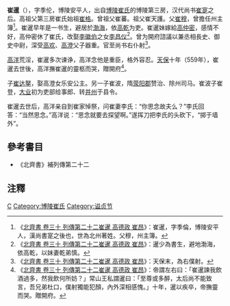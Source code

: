 '''崔暹'''（{{bd|?||559年|}}），字季伦，博陵安平人，出自[[博陵崔氏|博陵崔氏]]的博陵第三房，汉代尚书[[崔寔|崔寔]]之后。高祖父第三房崔氏始祖[[崔格|崔格]]。曾祖父崔蕃。祖父崔天護。父[[崔穆|崔穆]]，曾擔任州主簿<ref>《[[s:北齊書/卷30|北齊書 卷三十 列傳第二十二崔暹 高德政 崔昂]]》：崔暹，字季倫，博陵安平人，漢尚書寔之後也，世為北州著姓。父穆，州主簿。</ref>。崔暹早年是一书生，避居於[[渤海|渤海]]，依[[高乾|高乾]]为吏。崔暹妹嫁給[[高仲密|高仲密]]，感情不好，高仲密休了崔氏，改娶[[李徽伯|李徽伯]]之女[[李昌仪|李昌仪]]<ref>《[[s:北齊書/卷30|北齊書 卷三十 列傳第二十二崔暹 高德政 崔昂]]》：暹少為書生，避地渤海，依高乾，以妹妻乾弟慎。</ref>。曾为開府諮議以兼丞相長史、御史中尉，深受[[高欢|高欢]]、[[高澄|高澄]]父子器重。官至尚书右仆射<ref>《[[s:北齊書/卷30|北齊書 卷三十 列傳第二十二崔暹 高德政 崔昂]]》：天保末，為右僕射。</ref>。

[[北齐文宣帝|高洋]]荒淫，崔暹多次谏诤，高洋念他是重臣，格外容忍。[[天保_(北齊)|天保]]十年（559年），崔暹去世後，高洋撫崔暹的靈柩而哭，贈開府<ref>《[[s:北齊書/卷30|北齊書 卷三十 列傳第二十二崔暹 高德政 崔昂]]》：帝謂左右曰：「崔暹諫我飲酒過多，然我飲何所妨？」常山王私謂暹曰：「至尊或多醉，太后尚不能致言，吾兄弟杜口，僕射獨能犯顏，內外深相感愧。」十年，暹以疾卒，帝撫靈而哭。贈開府。</ref>。

子[[崔达拏|崔达拏]]，娶高澄女乐安公主。另一子崔波，隋[[荥阳郡|荥阳郡]]赞治、除州司马。崔波子崔登，[[大业|大业]]初为吏部给事郎、转[[并州|并州]]于县令。

崔暹去世后，高洋亲自到崔家悼祭，问崔妻李氏：“你思念故夫么？”李氏回答：“当然思念。”高洋说：“思念就要去探望啊。”遂挥刀把李氏的头砍下，“掷于墙外”。
==參考書目==
*《北齊書》補列傳第二十二

==注釋==
{{reflist|2}}

[[Category:南北朝政治人物|C]]
[[Category:博陵崔氏|Category:博陵崔氏]]
[[Category:谥贞节|Category:谥贞节]]